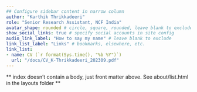 ```yaml
---
## Configure sidebar content in narrow column
author: "Karthik Thrikkadeeri"
role: "Senior Research Assistant, NCF India"
avatar_shape: rounded # circle, square, rounded, leave blank to exclude
show_social_links: true # specify social accounts in site config
audio_link_label: "How to say my name" # leave blank to exclude
link_list_label: "Links" # bookmarks, elsewhere, etc.
link_list:
- name: CV (`r format(Sys.time(), "%b %Y")`)
  url: "/docs/CV_K-Thrikkadeeri_202309.pdf"
---
```


** index doesn't contain a body, just front matter above.
See about/list.html in the layouts folder **